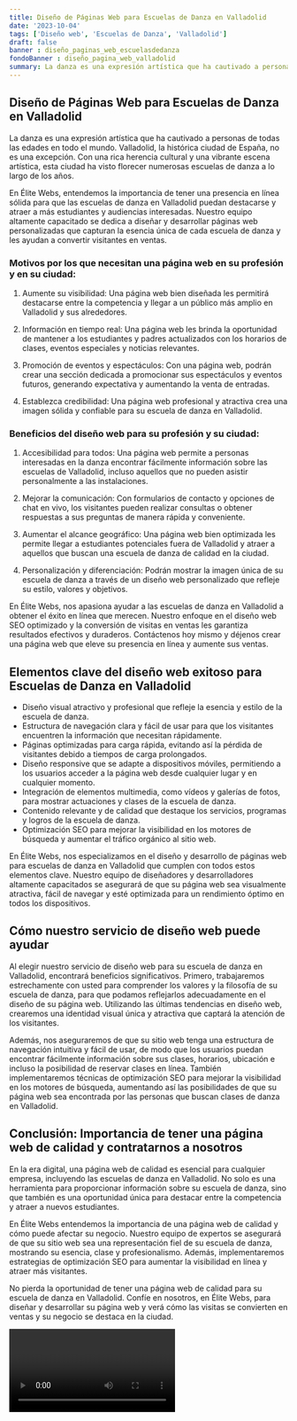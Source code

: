 ```yaml
---
title: Diseño de Páginas Web para Escuelas de Danza en Valladolid
date: '2023-10-04'
tags: ['Diseño web', 'Escuelas de Danza', 'Valladolid']
draft: false
banner : diseño_paginas_web_escuelasdedanza
fondoBanner : diseño_pagina_web_valladolid
summary: La danza es una expresión artística que ha cautivado a personas de todas las edades en todo el mundo. Valladolid, la histórica ciudad de España, no es una excepción. Con una rica herencia cultural y una vibrante escena artística, esta ciudad ha visto florecer numerosas escuelas de danza a lo largo de los años.
---
```


## Diseño de Páginas Web para Escuelas de Danza en Valladolid

La danza es una expresión artística que ha cautivado a personas de todas las edades en todo el mundo. Valladolid, la histórica ciudad de España, no es una excepción. Con una rica herencia cultural y una vibrante escena artística, esta ciudad ha visto florecer numerosas escuelas de danza a lo largo de los años.

En Élite Webs, entendemos la importancia de tener una presencia en línea sólida para que las escuelas de danza en Valladolid puedan destacarse y atraer a más estudiantes y audiencias interesadas. Nuestro equipo altamente capacitado se dedica a diseñar y desarrollar páginas web personalizadas que capturan la esencia única de cada escuela de danza y les ayudan a convertir visitantes en ventas.

### Motivos por los que necesitan una página web en su profesión y en su ciudad:

1. Aumente su visibilidad: Una página web bien diseñada les permitirá destacarse entre la competencia y llegar a un público más amplio en Valladolid y sus alrededores.

2. Información en tiempo real: Una página web les brinda la oportunidad de mantener a los estudiantes y padres actualizados con los horarios de clases, eventos especiales y noticias relevantes.

3. Promoción de eventos y espectáculos: Con una página web, podrán crear una sección dedicada a promocionar sus espectáculos y eventos futuros, generando expectativa y aumentando la venta de entradas.

4. Establezca credibilidad: Una página web profesional y atractiva crea una imagen sólida y confiable para su escuela de danza en Valladolid.

### Beneficios del diseño web para su profesión y su ciudad:

1. Accesibilidad para todos: Una página web permite a personas interesadas en la danza encontrar fácilmente información sobre las escuelas de Valladolid, incluso aquellos que no pueden asistir personalmente a las instalaciones.

2. Mejorar la comunicación: Con formularios de contacto y opciones de chat en vivo, los visitantes pueden realizar consultas o obtener respuestas a sus preguntas de manera rápida y conveniente.

3. Aumentar el alcance geográfico: Una página web bien optimizada les permite llegar a estudiantes potenciales fuera de Valladolid y atraer a aquellos que buscan una escuela de danza de calidad en la ciudad.

4. Personalización y diferenciación: Podrán mostrar la imagen única de su escuela de danza a través de un diseño web personalizado que refleje su estilo, valores y objetivos.

En Élite Webs, nos apasiona ayudar a las escuelas de danza en Valladolid a obtener el éxito en línea que merecen. Nuestro enfoque en el diseño web SEO optimizado y la conversión de visitas en ventas les garantiza resultados efectivos y duraderos. Contáctenos hoy mismo y déjenos crear una página web que eleve su presencia en línea y aumente sus ventas.

<GifSeo />

<Cta />

## Elementos clave del diseño web exitoso para Escuelas de Danza en Valladolid

- Diseño visual atractivo y profesional que refleje la esencia y estilo de la escuela de danza.
- Estructura de navegación clara y fácil de usar para que los visitantes encuentren la información que necesitan rápidamente.
- Páginas optimizadas para carga rápida, evitando así la pérdida de visitantes debido a tiempos de carga prolongados.
- Diseño responsive que se adapte a dispositivos móviles, permitiendo a los usuarios acceder a la página web desde cualquier lugar y en cualquier momento.
- Integración de elementos multimedia, como vídeos y galerías de fotos, para mostrar actuaciones y clases de la escuela de danza.
- Contenido relevante y de calidad que destaque los servicios, programas y logros de la escuela de danza.
- Optimización SEO para mejorar la visibilidad en los motores de búsqueda y aumentar el tráfico orgánico al sitio web.

En Élite Webs, nos especializamos en el diseño y desarrollo de páginas web para escuelas de danza en Valladolid que cumplen con todos estos elementos clave. Nuestro equipo de diseñadores y desarrolladores altamente capacitados se asegurará de que su página web sea visualmente atractiva, fácil de navegar y esté optimizada para un rendimiento óptimo en todos los dispositivos.

## Cómo nuestro servicio de diseño web puede ayudar

Al elegir nuestro servicio de diseño web para su escuela de danza en Valladolid, encontrará beneficios significativos. Primero, trabajaremos estrechamente con usted para comprender los valores y la filosofía de su escuela de danza, para que podamos reflejarlos adecuadamente en el diseño de su página web. Utilizando las últimas tendencias en diseño web, crearemos una identidad visual única y atractiva que captará la atención de los visitantes.

Además, nos aseguraremos de que su sitio web tenga una estructura de navegación intuitiva y fácil de usar, de modo que los usuarios puedan encontrar fácilmente información sobre sus clases, horarios, ubicación e incluso la posibilidad de reservar clases en línea. También implementaremos técnicas de optimización SEO para mejorar la visibilidad en los motores de búsqueda, aumentando así las posibilidades de que su página web sea encontrada por las personas que buscan clases de danza en Valladolid.

## Conclusión: Importancia de tener una página web de calidad y contratarnos a nosotros

En la era digital, una página web de calidad es esencial para cualquier empresa, incluyendo las escuelas de danza en Valladolid. No solo es una herramienta para proporcionar información sobre su escuela de danza, sino que también es una oportunidad única para destacar entre la competencia y atraer a nuevos estudiantes.

En Élite Webs entendemos la importancia de una página web de calidad y cómo puede afectar su negocio. Nuestro equipo de expertos se asegurará de que su sitio web sea una representación fiel de su escuela de danza, mostrando su esencia, clase y profesionalismo. Además, implementaremos estrategias de optimización SEO para aumentar la visibilidad en línea y atraer más visitantes.

No pierda la oportunidad de tener una página web de calidad para su escuela de danza en Valladolid. Confíe en nosotros, en Élite Webs, para diseñar y desarrollar su página web y verá cómo las visitas se convierten en ventas y su negocio se destaca en la ciudad.

<Video />

<CtaBot job='Escuelas de Danza' city='Valladolid'/>

<Gmaps query='Valladolid+españa+maps' />